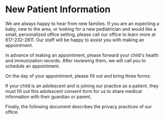 
# New Patient Information

We are always happy to hear from new families. If you are an expecting a baby, new to the area, or looking for a new pediatrician and would like a small, personalized office setting, please call our office to learn more at 617-232-2811. Our staff will be happy to assist you with making an appointment.

In advance of making an appointment, please forward your child's health and immunization records. After reviewing them, we will call you to schedule an appointment.

On the day of your appointment, please fill out and bring three forms:

<Resource
  url="https://files.rothrotterlaster.com/2025/new-patient.pdf"
  name="New Patient Information"
/>

<Resource
  url="https://files.rothrotterlaster.com/2025/family-history.pdf"
  name="Family History Form"
/>

<Resource
  url="https://files.rothrotterlaster.com/2025/general-consent.pdf"
  name="General Consent Form"
/>

If your child is an adolescent and is joining our practice as a patient, they must fill out this adolescent consent form for us to share medical information with their guardian or parent.

<Resource
  url="https://files.rothrotterlaster.com/2025/teen-consent.pdf"
  name="Adolescent Consent to Share Medical Information with Guardian or Parent"
/>

Finally, the following document describes the privacy practices of our office.

<Resource
  url="https://files.rothrotterlaster.com/privacy-summary.pdf"
  name="Notice of Privacy Practices"
/>
